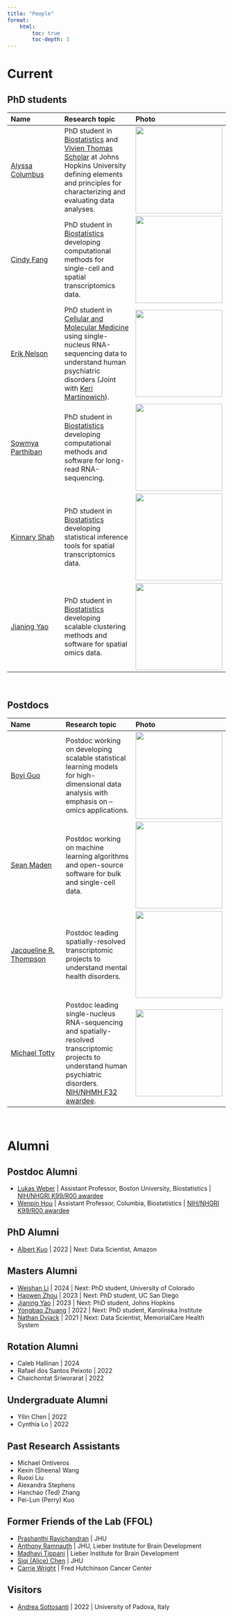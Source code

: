 ```yaml
---
title: "People"
format:
    html:
        toc: true
        toc-depth: 3
---
```


# Current  

## PhD students

| <img width=100/> Name | <img width=400/> Research topic | <img width=200/> Photo |
| :--- | :---- | :--- |
| [Alyssa Columbus](https://alyssacolumbus.com/) | PhD student in [Biostatistics](https://publichealth.jhu.edu/departments/biostatistics) and [Vivien Thomas Scholar](https://provost.jhu.edu/about/vivien-thomas-scholars-initiative) at Johns Hopkins University defining elements and principles for characterizing and evaluating data analyses. | <img width="200" src="images/alyssa_columbus.jpeg"> |
| [Cindy Fang](https://mobile.twitter.com/findycang) | PhD student in [Biostatistics](https://publichealth.jhu.edu/departments/biostatistics) developing computational methods for single-cell and spatial transcriptomics data. | <img width="200" src="images/cindy_fang.jpeg"> |
| [Erik Nelson](https://www.linkedin.com/in/erik-david-nelson) | PhD student in [Cellular and Molecular Medicine](https://cmm.jhmi.edu) using single-nucleus RNA-sequencing data to understand human psychiatric disorders (Joint with [Keri Martinowich](https://twitter.com/martinowk)). | <img width="200" src="images/erik_nelson.png"> |
| [Sowmya Parthiban](https://sowmya-parthiban.com) | PhD student in [Biostatistics](https://publichealth.jhu.edu/departments/biostatistics) developing computational methods and software for long-read RNA-sequencing. | <img width="200" src="images/sowmya_parthiban.png"> |
| [Kinnary Shah](https://www.linkedin.com/in/kinnary-shah) | PhD student in [Biostatistics](https://publichealth.jhu.edu/departments/biostatistics) developing statistical inference tools for spatial transcriptomics data. | <img width="200" src="images/kinnary_shah.jpg"> |
| [Jianing Yao](https://www.linkedin.com/in/jianing-yao-15156211b/) | PhD student in [Biostatistics](https://publichealth.jhu.edu/departments/biostatistics) developing scalable clustering methods and software for spatial omics data. | <img width="200" src="/./images/jianing_yao.jpeg"> |

<br>

## Postdocs

| <img width=100/> Name | <img width=400/> Research topic | <img width=200/> Photo |
| :--- | :---- | :--- |
| [Boyi Guo](https://boyiguo1.github.io) | Postdoc working on developing scalable statistical learning models for high-dimensional data analysis with emphasis on –omics applications. | <img width="200" src="images/boyi_guo.png"> |
| [Sean Maden](https://metamaden.github.io/) | Postdoc working on machine learning algorithms and open-source software for bulk and single-cell data. | <img width="200" src="images/sean_maden.png"> |
| [Jacqueline R. Thompson](https://scholar.google.com/citations?hl=en&user=PhomahsAAAAJ) | Postdoc leading spatially-resolved transcriptomic projects to understand mental health disorders. | <img width="200" src="images/jacqueline-thompson.jpeg"> | 
| [Michael Totty](https://www.linkedin.com/in/mictott/) | Postdoc leading single-nucleus RNA-sequencing and spatially-resolved transcriptomic projects to understand human psychiatric disorders. [NIH/NHMH F32 awardee](https://reporter.nih.gov/search/T6djbB-iu0G7R933Rb0WYw/project-details/10999104). | <img width="200" src="images/michael_totty.png"> |

<br>

# Alumni 

## Postdoc Alumni

- [Lukas Weber](https://lmweber.github.io) | Assistant Professor, Boston University, Biostatistics | [NIH/NHGRI K99/R00 awardee](https://reporter.nih.gov/search/jo9zCTW54U2AcHyPnvczFw/project-details/10350850)
- [Wenpin Hou](https://winnie09.github.io/Wenpin_Hou/) | Assistant Professor, Columbia, Biostatistics | [NIH/NHGRI K99/R00 awardee](https://reporter.nih.gov/search/lFjtiEHahE2RP8mEYpFK1g/project-details/10104023)

## PhD Alumni

- [Albert Kuo](https://albertkuo.me) | 2022 | Next: Data Scientist, Amazon

## Masters Alumni

- [Weishan Li](https://www.linkedin.com/in/weishan-li-b57950307/) | 2024 | Next: PhD student, University of Colorado
- [Haowen Zhou](https://pixel-dream.github.io/) | 2023 | Next: PhD student, UC San Diego
- [Jianing Yao](https://www.linkedin.com/in/jianing-yao-15156211b/) | 2023 | Next: PhD student, Johns Hopkins
- [Yongbao Zhuang](https://yzhuang8.com/home/) | 2022 | Next: PhD student, Karolinska Institute
- [Nathan Dyjack](https://ntdyjack.github.io/) | 2021 | Next: Data Scientist, MemorialCare Health System

## Rotation Alumni 

- Caleb Hallinan | 2024
- Rafael dos Santos Peixoto | 2022
- Chaichontat Sriworarat | 2022 

## Undergraduate Alumni 

- Yilin Chen | 2022
- Cynthia Lo | 2022 

## Past Research Assistants 

- Michael Ontiveros
- Kexin (Sheena) Wang 
- Ruoxi Liu
- Alexandra Stephens
- Hanchao (Ted) Zhang
- Pei-Lun (Perry) Kuo

## Former Friends of the Lab (FFOL)

- [Prashanthi Ravichandran](https://www.linkedin.com/in/prashanthi-ravichandran-96a363a0) | JHU
- [Anthony Ramnauth](https://www.libd.org/team/anthony-ramnauth) | JHU, Lieber Institute for Brain Development
- [Madhavi Tippani](https://scholar.google.com/citations?user=TQGNTP8AAAAJ&hl=en) | Lieber Institute for Brain Development
- [Siqi (Alice) Chen](https://bcmb.bs.jhmi.edu/people/siqi-alice-chen) | JHU 
- [Carrie Wright](https://carriewright11.github.io/) | Fred Hutchinson Cancer Center 

## Visitors 

- [Andrea Sottosanti](https://andreasottosanti.github.io) | 2022 | University of Padova, Italy
